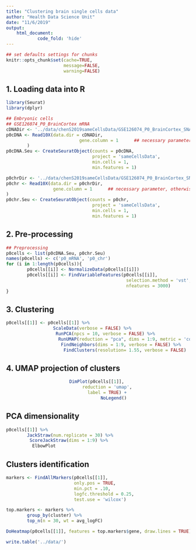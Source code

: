 ```yaml
---
title: "Clustering brain single cells data"
author: "Health Data Science Unit"
date: "11/6/2019"
output: 
    html_document:
            code_fold: 'hide'
---
```


```r
## set defaults settings for chunks
knitr::opts_chunk$set(cache=TRUE, 
                      message=FALSE, 
                      warning=FALSE)
```

## 1. Loading data into R

```r
library(Seurat)
library(dplyr)

## Embryonic cells 
## GSE126074_P0_BrainCortex mRNA
cDNADir <- '../data/chenS2019sameCellsData/GSE126074_P0_BrainCortex_SNAREseq_cDNA/'
p0cDNA <- Read10X(data.dir = cDNADir, 
                            gene.column = 1      ## necessary parameter, otherwise runs error
        )
p0cDNA.Seu <- CreateSeuratObject(counts = p0cDNA,
                                 project = 'sameCellsData', 
                                 min.cells = 1,
                                 min.features = 1)

p0chrDir <- '../data/chenS2019sameCellsData/GSE126074_P0_BrainCortex_SNAREseq_chromatin/'
p0chr <- Read10X(data.dir = p0chrDir,
                  gene.column = 1      ## necessary parameter, otherwise runs error
)
p0chr.Seu <- CreateSeuratObject(counts = p0chr,
                                 project = 'sameCellsData', 
                                 min.cells = 1,
                                 min.features = 1)
```

## 2. Pre-processing

```r
## Preprocessing
p0cells <- list(p0cDNA.Seu, p0chr.Seu)
names(p0cells) <- c('p0_mRNA', 'p0_chr')
for (i in 1:length(p0cells)){
        p0cells[[i]] <- NormalizeData(p0cells[[i]])
        p0cells[[i]] <- FindVariableFeatures(p0cells[[i]], 
                                              selection.method = 'vst',
                                              nfeatures = 3000)
}
```

## 3. Clustering

```r
p0cells[[1]] <- p0cells[[1]] %>% 
                  ScaleData(verbose = FALSE) %>% 
                   RunPCA(npcs = 10, verbose = FALSE) %>%
                    RunUMAP(reduction = "pca", dims = 1:9, metric = 'cosine') %>%
                     FindNeighbors(dims = 1:9, verbose = FALSE) %>% 
                      FindClusters(resolution= 1.55, verbose = FALSE)
```

## 4. UMAP projection of clusters

<center>
```r
DimPlot(p0cells[[1]], 
        reduction = 'umap', 
        label = TRUE) + 
            NoLegend()
```
</center>

## PCA dimensionality
```r
p0cells[[1]] %>%
        JackStraw(num.replicate = 30) %>%
         ScoreJackStraw(dims = 1:9) %>%
          ElbowPlot
```


## Clusters identification

```r
markers <- FindAllMarkers(p0cells[[1]], 
                          only.pos = TRUE, 
                          min.pct = .10, 
                          logfc.threshold = 0.25, 
                          test.use = 'wilcox')
```

```r
top.markers <- markers %>% 
        group_by(cluster) %>% 
        top_n(n = 30, wt = avg_logFC) 
```


```r
DoHeatmap(p0cells[[1]], features = top.markers$gene, draw.lines = TRUE) + NoLegend()
```


```r
write.table('../data/')
```

